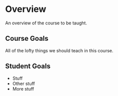 # Overview

An overview of the course to be taught.

## Course Goals

All of the lofty things we should teach in this course.

## Student Goals

- Stuff
- Other stuff
- More stuff
